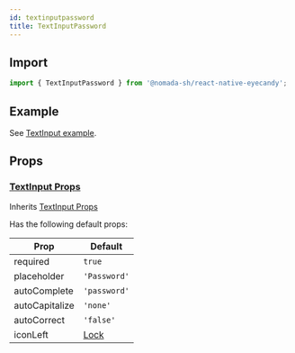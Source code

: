 ```yaml
---
id: textinputpassword
title: TextInputPassword
---
```


## Import

```jsx
import { TextInputPassword } from '@nomada-sh/react-native-eyecandy';
```

## Example

See [TextInput example](textinput#example).

## Props

### [TextInput Props](textinput#props)

Inherits [TextInput Props](textinput#props)

Has the following default props:

| Prop           | Default               |
| -------------- | --------------------- |
| required       | `true`                |
| placeholder    | `'Password'`          |
| autoComplete   | `'password'`          |
| autoCapitalize | `'none'`              |
| autoCorrect    | `'false'`             |
| iconLeft       | [Lock](../icons#lock) |
